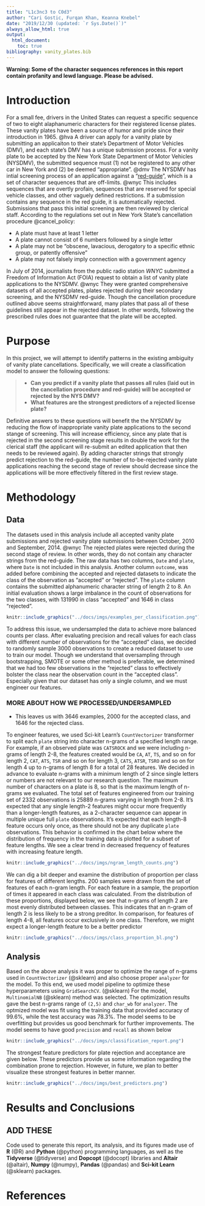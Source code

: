```yaml
---
title: "L1c3nc3 to C0d3"
author: "Cari Gostic, Furqan Khan, Keanna Knebel"
date: "2019/12/30 (updated: `r Sys.Date()`)"
always_allow_html: true
output: 
  html_document:
    toc: true
bibliography: vanity_plates.bib
---
```


**Warning: Some of the character sequences references in this report contain profanity and lewd language. Please be advised.**

# Introduction  
For a small fee, drivers in the United States can request a specific sequence of two to eight alaphanumeric characters for their registered license plates. These vanity plates have been a source of humor and pride since their introduction in 1965. @hva A driver can apply for a vanity plate by submitting an applicaiton to their state's Department of Motor Vehicles (DMV), and each state's DMV has a unique submission process. For a vanity plate to be accepted by the New York State Department of Motor Vehicles (NYSDMV), the submitted sequence must (1) not be registered to any other car in New York and (2) be deemed "appropriate". @dmv The NYSDMV has intial screening process of an application against a "[red-guide](https://github.com/datanews/license-plates/blob/master/red-guide.csv)", which is a set of character sequences that are off-limits. @wnyc This includes sequences that are overtly profain, sequences that are reserved for special vehicle classes, and other vaguely defined restrictions. If a submission contains any sequence in the red guide, it is automatically rejected. Submissions that pass this initial screening are then reviewed by clerical staff. According to the regulations set out in New York State's cancellation procedure @cancel_policy: 

- A plate must have at least 1 letter  
- A plate cannot consist of 6 numbers followed by a single letter  
- A plate may not be "obscene, lavacious, derogatory to a specific ethnic group, or patently offensive"  
- A plate may not falsely imply connection with a government agency  

In July of 2014, journalists from the public radio station *WNYC* submitted a Freedom of Information Act (FOIA) request to obtain a list of vanity plate applications to the NYSDMV. @wnyc They were granted comprehensive datasets of all accepted plates, plates rejected during their secondary screening, and the NYSDMV red-guide. Though the cancellation procedure outlined above seems straightforward, many plates that pass all of these guidelines still appear in the rejected dataset. In other words, following the prescribed rules does not guarantee that the plate will be accepted. 

# Purpose  

In this project, we will attempt to identify patterns in the existing ambiguity of vanity plate cancellations. Specifically, we will create a classification model to answer the following questions:

>- **Can you predict if a vanity plate that passes all rules (laid out in the cancellation procedure and red-guide) will be accepted or rejected by the NYS DMV?**  
>- **What features are the strongest predictors of a rejected license plate?**

Definitive answers to these questions will benefit the the NYSDMV by reducing the flow of inappropriate vanity plate applications to the second stange of screening. This will increase efficiency, since any plate that is rejected in the second screening stage results in double the work for the clerical staff (the applicant will re-submit an edited application that then needs to be reviewed again). By adding character strings that strongly predict rejection to the red-guide, the number of to-be-rejected vanity plate applications reaching the second stage of review should decrease since the applications will be more effectively filtered in the first review stage.

# Methodology 

## Data
The datasets used in this analysis include all accepted vanity plate submissions and rejected vanity plate submissions between October, 2010 and September, 2014. @wnyc The rejected plates were rejected during the second stage of review. In other words, they do not contain any character strings from the red-guide. The raw data has two columns, `Date` and `plate`, where `Date` is not included in this analysis. Another column `outcome`, was added before combining the accepted and rejected datasets to indicate the class of the observation as "accepted" or "rejected". The `plate` column contains the submitted alphanumeric character string of length 2 to 8. An initial evaluation shows a large imbalance in the count of observations for the two classes, with 131990 in class "accepted" and 1646 in class "rejected". 

```r
knitr::include_graphics("../docs/imgs/examples_per_classification.png")
```

To address this issue, we undersampled the data to achieve more balanced counts per class. After evaluating precision and recall values for each class with different number of observations for the "accepted" class, we decided to randomly sample 3000 observations to create a reduced dataset to use to train our model. Though we understand that oversampling through bootstrapping, SMOTE or some other method is preferable, we determined that we had too few observations in the "rejected" class to effectively bolster the class near the observation count in the "accepted class". Especially given that our dataset has only a single column, and we must engineer our features.


### MORE ABOUT HOW WE PROCESSED/UNDERSAMPLED  
- This leaves us with 3646 examples, 2000 for the accepted class, and 1646 for the rejected class.

To engineer features, we used Sci-kit Learn's `CountVectorizer` transformer to split each `plate` string into character n-grams of a specified length range. For example, if an observed plate was `CATSROCK` and we were including n-grams of length 2-8, the features created would be `CA`, `AT`, `TS`, and so on for length 2, `CAT`, `ATS`, `TSR` and so on for length 3, `CATS`, `ATSR`, `TSRO` and so on for length 4 up to n-grams of length 8 for a total of 28 features. We decided in advance to evaluate n-grams with a minimum length of 2 since single letters or numbers are not relevant to our research question. The maximum number of characters on a plate is 8, so that is the maximum length of n-grams we evaluated. The total set of features engineered from our training set of 2332 observations is 25889 n-grams varying in length from 2-8. It's expected that any single length-2 features might occur more frequently than a longer-length features, as a 2-character sequence can appear in multiple unique full `plate` observations. It's expected that each length-8 feature occurs only once, as there should not be any duplicate `plate` observations. This behavior is confirmed in the chart below where the distribution of frequency in the training data is plotted for a subset of feature lengths. We see a clear trend in decreased frequency of features with increasing feature length.

```r
knitr::include_graphics("../docs/imgs/ngram_length_counts.png")
```

We can dig a bit deeper and examine the distribution of proportion per class for features of different lengths. 200 samples were drawn from the set of features of each n-gram length. For each feature in a sample, the proportion of times it appeared in each class was calculated. From the distribution of these proportions, displayed below, we see that n-grams of length 2 are most evenly distributed between classes. This indicates that an n-gram of length 2 is less likely to be a strong preditor. In comparison, for features of length 4-8, all features occur exclusively in one class. Therefore, we might expect a longer-length feature to be a better predictor

```r
knitr::include_graphics("../docs/imgs/class_proportion_bl.png")
```


## Analysis

Based on the above analysis it was proper to optimize the range of n-grams used in `CountVectorizer` (@sklearn) and also choose proper `analyzer` for the model. To this end, we used model pipeline to optimize these hyperparameters using `GridSearchCV`. (@sklearn) For the model, `MultinomialNB` (@sklearn) method was selected. The optimization results gave the best n-grams range of `(2,5)` and `char_wb` for `analyzer`. The optmized model was fit using the training data that provided accuracy of 99.6%, while the test accuracy was 78.3%. The model seems to be overfitting but provides us good benchmark for further improvements. The model seems to have good `precision` and `recall` as shown below

```r
knitr::include_graphics("../docs/imgs/classification_report.png")
```

The strongest feature predictors for plate rejection and acceptance are given below. These predictors provide us some information regarding the combination prone to rejection. However, in future, we plan to better visualize these strongest features in better manner.

```r
knitr::include_graphics("../docs/imgs/best_predictors.png")
```

# Results and Conclusions

## ADD THESE


Code used to generate this report, its analysis, and its figures made use of **R** (@R) and **Python** (@python) programming languages, as well as the **Tidyverse** (@tidyverse) and **Dopcopt** (@docopt) libraries and **Altair** (@altair), **Numpy** (@numpy), **Pandas** (@pandas) and **Sci-kit Learn** (@sklearn) packages.

# References


